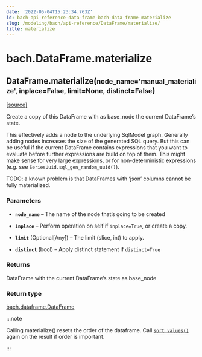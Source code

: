 ```yaml
---
date: '2022-05-04T15:23:34.763Z'
id: bach-api-reference-data-frame-bach-data-frame-materialize
slug: /modeling/bach/api-reference/DataFrame/materialize/
title: materialize
---
```


# bach.DataFrame.materialize

<div className="method">

<h2 className="signature-method"><span className="additional-name">DataFrame.</span><span className="name">materialize(</span><small className="parameter-list"><span className="parameter" id="node_name">node_name='manual_materialize'</span>, <span className="parameter" id="inplace">inplace=False</span>, <span className="parameter" id="limit">limit=None</span>, <span className="parameter" id="distinct">distinct=False</span></small>)</h2>


&#8203;<span className="view-source">[[source]](https://github.com/objectiv/objectiv-analytics/blob/main/bach/bach/dataframe.py)</span>

<div className="content">

Create a copy of this DataFrame with as base_node the current DataFrame’s state.

This effectively adds a node to the underlying SqlModel graph. Generally adding nodes increases
the size of the generated SQL query. But this can be useful if the current DataFrame contains
expressions that you want to evaluate before further expressions are build on top of them. This might
make sense for very large expressions, or for non-deterministic expressions (e.g. see
`SeriesUuid.sql_gen_random_uuid()`).

TODO: a known problem is that DataFrames with ‘json’ columns cannot be fully materialized.


### Parameters

* **`node_name`** – The name of the node that’s going to be created


* **`inplace`** – Perform operation on self if `inplace=True`, or create a copy.


* **`limit`** (Optional[Any]) – The limit (slice, int) to apply.


* **`distinct`** (bool) – Apply distinct statement if `distinct=True`





### Returns

DataFrame with the current DataFrame’s state as base_node



### Return type

[bach.dataframe.DataFrame](/docs/modeling/bach/api-reference/DataFrame/bach.DataFrame.materialize/)


:::note

Calling materialize() resets the order of the dataframe. Call [`sort_values()`](/docs/modeling/bach/api-reference/DataFrame/bach.DataFrame.sort-values) again on
the result if order is important.


:::


</div>


</div>
